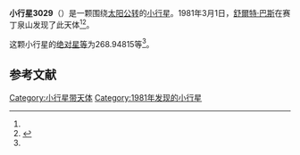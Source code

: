 {{Infobox planet
| bgcolour = #FFFFC0
| name = 3029 Sanders
| symbol = 
| image = 
| caption = 
| discovery = yes
| discovery_ref = 
| discoverer = [[舒爾特·巴斯|舒爾特·巴斯]]
| discovery_site = [[赛丁泉山|赛丁泉山]] 
| discovered = 1981年3月1日
| designations = yes
| mp_name = 
| named_after = 
| alt_names = 1981 EA8/ 1927 BP / 1944 DD / 1948 MG / 1951 JG / 1973 YA4 / 1974 CH
| mp_category = [[主带小行星|主带小行星]]
| orbit_ref = <ref name="a">[http://ssd.jpl.nasa.gov/sbdb.cgi?sstr=3029 3029 Sanders] {{Wayback|url=http://ssd.jpl.nasa.gov/sbdb.cgi?sstr=3029 |date=20200918001352 }}，小行星數據庫瀏覽器（JPL Small-Body Database Browser）－[[美国国家航空航天局|美国国家航空航天局]]喷气推进实验室</ref>
| epoch = 2456400.5 (2013年4月18日更新)
| aphelion = {{convert|2.4906434|AU|km|3|abbr=on|lk=out}}
| perihelion = {{convert|1.9881328|AU|km|3|abbr=on}}
| semimajor = {{convert|2.2393881|AU|km|3|abbr=on}}
| eccentricity = 0.1121982
| period = 1224.031159 [[日|日]]<br />3.35[[儒略年|儒略年]]
| avg_speed = 
| inclination = 3.42220
| asc_node = 313.71468
| mean_anomaly = 
| arg_peri = 268.94815
| satellites = 
| physical_characteristics = yes
| dimensions = 
| mass = 
| density = 
| surface_grav = 
| escape_velocity = 
| sidereal_day = 
| axial_tilt = 
| pole_ecliptic_lat = 
| pole_ecliptic_lon = 
| albedo = 
| temperatures= 
| temp_name1 = 
| mean_temp_1 = 
| max_temp_1 = 
| temp_name2 = 
| max_temp_2 = 
| spectral_type = 
| abs_magnitude = 268.94815
}}

'''小行星3029'''（{{lang-en|3029 Sanders}}）是一颗围绕[[太阳|太阳]][[公转|公转]]的[[小行星|小行星]]。1981年3月1日，[[舒爾特·巴斯|舒爾特·巴斯]]在赛丁泉山发现了此天体<ref name="a" /><ref>{{cite news|title=小行星列表|url=http://cfa-www.harvard.edu/iau/lists/NumberedMPs.txt|accessdate=2013-07-08|newspaper=哈佛大学|archive-date=2008-05-17|archive-url=https://web.archive.org/web/20080517010638/http://cfa-www.harvard.edu/iau/lists/NumberedMPs.txt|dead-url=no}}</ref>。

这颗小行星的[[绝对星等|绝对星等]]为268.94815等<ref name="a" />。

==参考文献==
{{reflist}}
{{Minor Planet Number|[[小行星3028|小行星3028]]|[[小行星3030|小行星3030]]}}

{{小天体}}

[[Category:小行星带天体|Category:小行星带天体]]
[[Category:1981年发现的小行星|Category:1981年发现的小行星]]

{{asteroid-stub}}